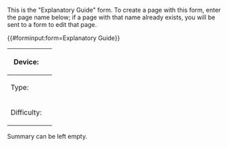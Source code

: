 <noinclude>
This is the "Explanatory Guide" form.
To create a page with this form, enter the page name below;
if a page with that name already exists, you will be sent to a form to edit that page.

{{#forminput:form=Explanatory Guide}}

</noinclude><includeonly>
<div id="wikiPreview" style="display: none; padding-bottom: 25px; margin-bottom: 25px; border-bottom: 1px solid #AAAAAA;"></div>
{{{for template|Explanatory Guide}}}
{| class="formtable"
! Device: 
| {{{field|Device}}}
|-
! Type: 
| {{{field|Type}}}
|-
! Difficulty: {{H:title|Select the suitable level of difficulty: It's a subjective measure. Imagine yourself reading this page prior to having knowledge about it. How difficult would it be to digest the information provided? |(?)}}
| {{{field|Difficulty|input type=dropdown}}}
|}
{{{end template}}}

Summary can be left empty.
</includeonly>